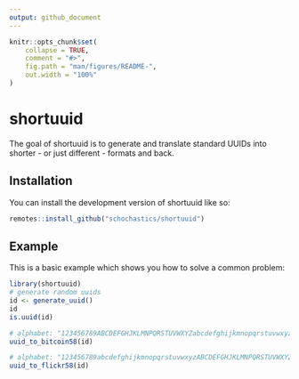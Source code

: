 ```yaml
---
output: github_document
---
```


<!-- README.md is generated from README.Rmd. Please edit that file -->

```r
knitr::opts_chunk$set(
    collapse = TRUE,
    comment = "#>",
    fig.path = "man/figures/README-",
    out.width = "100%"
)
```

# shortuuid

<!-- badges: start -->
<!-- badges: end -->

The goal of shortuuid is to generate and translate standard UUIDs into shorter - or just different - formats and back.

## Installation

You can install the development version of shortuuid like so:

``` r
remotes::install_github("schochastics/shortuuid")
```

## Example

This is a basic example which shows you how to solve a common problem:

```r
library(shortuuid)
# generate random uuids
id <- generate_uuid()
id
is.uuid(id)

# alphabet: "123456789ABCDEFGHJKLMNPQRSTUVWXYZabcdefghijkmnopqrstuvwxyz"
uuid_to_bitcoin58(id)

# alphabet: "123456789abcdefghijkmnopqrstuvwxyzABCDEFGHJKLMNPQRSTUVWXYZ"
uuid_to_flickr58(id)
```
